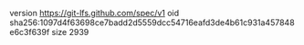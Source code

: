 version https://git-lfs.github.com/spec/v1
oid sha256:1097d4f63698ce7badd2d5559dcc54716eafd3de4b61c931a457848e6c3f639f
size 2939
